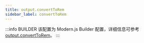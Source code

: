 ```yaml
---
title: output.convertToRem
sidebar_label: convertToRem
---
```


:::info BUILDER
该配置为 Modern.js Builder 配置，详细信息可参考 [output.convertToRem](https://modernjs.dev/builder/api/config-output.html#output-converttorem)。
:::


<Main />

